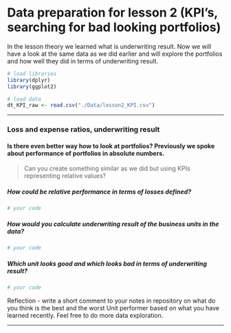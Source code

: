 Data preparation for lesson 2 (KPI's, searching for bad looking portfolios)
================

In the lesson theory we learned what is underwriting result. Now we will have a look at the same data as we did earlier and will explore the portfolios and how well they did in terms of underwriting result.

``` r
# load libraries
library(dplyr)
library(ggplot2)

# load data
dt_KPI_raw <- read.csv("./Data/lesson2_KPI.csv")
```

------------------------------------------------------------------------

### Loss and expense ratios, underwriting result

#### Is there even better way how to look at portfolios? Previously we spoke about performance of portfolios in absolute numbers.

> Can you create something similar as we did but using KPIs representing relative values?

##### How could be relative performance in terms of losses defined?

``` r
# your code
```

##### How would you calculate underwriting result of the business units in the data?

``` r
# your code
```

##### Which unit looks good and which looks bad in terms of underwriting result?

``` r
# your code
```

Reflection  - write a short comment to your notes in repository on what do you think is the best and the worst Unit performer based on what you have learned recently. Feel free to do more data exploration.

------------------------------------------------------------------------
